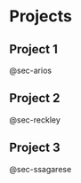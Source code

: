 # Projects

## Project 1 {#sec-pro1}

@sec-arios

## Project 2 {#sec-pro2}

@sec-reckley

## Project 3 {#sec-pro3}

@sec-ssagarese
